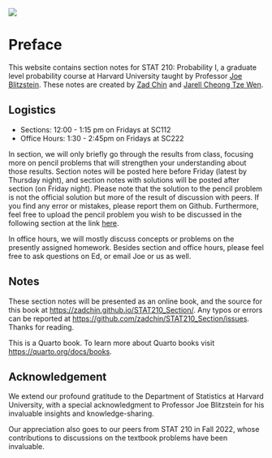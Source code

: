 ![](assets/img/stat210-logo.png)

# Preface {.unnumbered}

This website contains section notes for STAT 210: Probability I, a graduate level probability course at Harvard University taught by Professor [Joe Blitzstein](mailto:blitz@g.harvard.edu). These notes are created by [Zad Chin](mailto:zadchin@college.harvard.edu) and [Jarell Cheong Tze Wen](mailto:jarellcheong@college.harvard.edu). 

## Logistics

- Sections: 12:00 - 1:15 pm on Fridays at SC112
- Office Hours: 1:30 - 2:45pm on Fridays at SC222

In section, we will only briefly go through the results from class, focusing more on pencil problems that will strengthen your understanding about those results. Section notes will be posted here before Friday (latest by Thursday night), and section notes with solutions will be posted after section (on Friday night). Please note that the solution to the pencil problem is not the official solution but more of the result of discussion with peers. If you find any error or mistakes, please report them on Github. Furthermore, feel free to upload the pencil problem you wish to be discussed in the following section at the link [here](https://forms.gle/RBmMNYJp4u3qD5W79).

In office hours, we will mostly discuss concepts or problems on the presently assigned homework. Besides section and office hours, please feel free to ask questions on Ed, or email Joe or us as well.


## Notes

These section notes will be presented as an online book, and the source for this book at <https://zadchin.github.io/STAT210_Section/>. Any typos or errors can be reported at <https://github.com/zadchin/STAT210_Section/issues>. Thanks for reading. 


This is a Quarto book. To learn more about Quarto books visit <https://quarto.org/docs/books>. 

## Acknowledgement

We extend our profound gratitude to the Department of Statistics at Harvard University,
with a special acknowledgment to Professor Joe Blitzstein for his invaluable insights and knowledge-sharing.

Our appreciation also goes to our peers from STAT 210 in Fall 2022, whose contributions to discussions on the textbook problems have been invaluable.

 





$\,$

